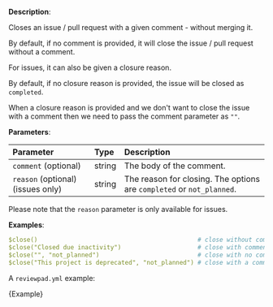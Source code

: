 
**Description**:

Closes an issue / pull request with a given comment - without merging it.

By default, if no comment is provided, it will close the issue / pull request without a comment.

For issues, it can also be given a closure reason.

By default, if no closure reason is provided, the issue will be closed as `completed`.

When a closure reason is provided and we don't want to close the issue with a comment then we need to pass the comment parameter as `""`.

**Parameters**:

| Parameter                          | Type   | Description                                                           |
| :--------------------------------- | :----- | :-------------------------------------------------------------------- |
| `comment` (optional)               | string | The body of the comment.                                              |
| `reason` (optional) (issues only)  | string | The reason for closing. The options are `completed` or `not_planned`. |

Please note that the `reason` parameter is only available for issues.

**Examples**:

```yml
$close()                                            # close without comment or reason
$close("Closed due inactivity")                     # close with comment and no reason
$close("", "not_planned")                           # close with no comment but reason
$close("This project is deprecated", "not_planned") # close with a comment and reason
```

A `reviewpad.yml` example:

<CodeBlock language="yml">{Example}</CodeBlock>

